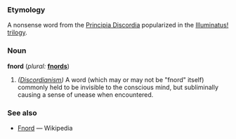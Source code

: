===Etymology===
A nonsense word from the [[w:Principia Discordia|Principia Discordia]] popularized in the [[w:Illuminatus trilogy|Illuminatus! trilogy]].  

===Noun===
'''fnord''' (''plural:'' '''[[fnords]]''')
# ''([[w:Discordianism|Discordianism]])'' A word (which may or may not be "fnord" itself) commonly held to be invisible to the conscious mind, but subliminally causing a sense of unease when encountered.  


===See also===
* [[w:Fnord|Fnord]] — Wikipedia